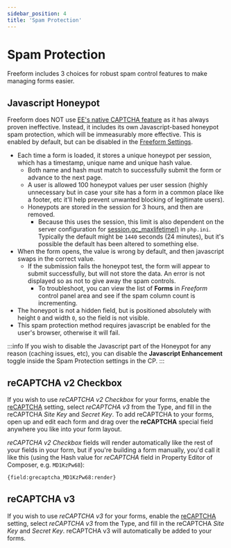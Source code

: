 ```yaml
---
sidebar_position: 4
title: 'Spam Protection'
---
```



# Spam Protection

Freeform includes 3 choices for robust spam control features to make managing forms easier.

## Javascript Honeypot

Freeform does NOT use [EE's native CAPTCHA feature](https://docs.expressionengine.com/latest/security/captchas.html) as it has always proven ineffective. Instead, it includes its own Javascript-based honeypot spam protection, which will be immeasurably more effective. This is enabled by default, but can be disabled in the [Freeform Settings](../configuration/settings.mdx#spam-protection).

- Each time a form is loaded, it stores a unique honeypot per session, which has a timestamp, unique name and unique hash value.
  - Both name and hash must match to successfully submit the form or advance to the next page.
  - A user is allowed 100 honeypot values per user session (highly unnecessary but in case your site has a form in a common place like a footer, etc it'll help prevent unwanted blocking of legitimate users).
  - Honeypots are stored in the session for 3 hours, and then are removed.
    - Because this uses the session, this limit is also dependent on the server configuration for [session.gc_maxlifetime()](http://php.net/manual/en/session.configuration.php#ini.session.gc-maxlifetime) in `php.ini`. Typically the default might be `1440` seconds (24 minutes), but it's possible the default has been altered to something else.
- When the form opens, the value is wrong by default, and then javascript swaps in the correct value.
  - If the submission fails the honeypot test, the form will appear to submit successfully, but will not store the data. An error is not displayed so as not to give away the spam controls.
    - To troubleshoot, you can view the list of **Forms** in _Freeform_ control panel area and see if the spam column count is incrementing.
- The honeypot is not a hidden field, but is positioned absolutely with height `0` and width `0`, so the field is not visible.
- This spam protection method requires javascript be enabled for the user's browser, otherwise it will fail.

:::info
If you wish to disable the Javascript part of the Honeypot for any reason (caching issues, etc), you can disable the **Javascript Enhancement** toggle inside the Spam Protection settings in the CP.
:::

## reCAPTCHA v2 Checkbox

If you wish to use _reCAPTCHA v2 Checkbox_ for your forms, enable the [reCAPTCHA](../configuration/settings.mdx#recaptcha) setting, select _reCAPTCHA v3_ from the Type, and fill in the reCAPTCHA _Site Key_ and _Secret Key_. To add reCAPTCHA to your forms, open up and edit each form and drag over the **reCAPTCHA** special field anywhere you like into your form layout.

_reCAPTCHA v2 Checkbox_ fields will render automatically like the rest of your fields in your form, but if you're building a form manually, you'd call it like this (using the Hash value for _reCAPTCHA_ field in Property Editor of Composer, e.g. `MD1KzPw68`):

```html
{field:grecaptcha_MD1KzPw68:render}
```

## reCAPTCHA v3 <Badge type="feature" text="New in 3.1+" />

If you wish to use _reCAPTCHA v3_ for your forms, enable the [reCAPTCHA](../configuration/settings.mdx#recaptcha) setting, select _reCAPTCHA v3_ from the Type, and fill in the reCAPTCHA _Site Key_ and _Secret Key_. reCAPTCHA v3 will automatically be added to your forms.
